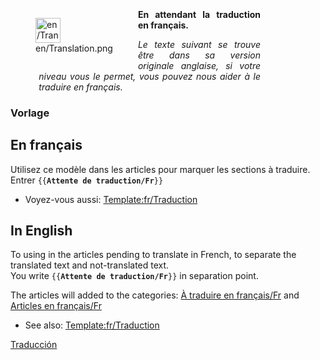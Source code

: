 <div style="width: 400px; margin: .5cm 0; clear: left"><div style="float: left">[[File:en/Translation.png|40px|left]]</div>
<div class="plainlinks" style="margin-left: 1.2cm; text-align: justify"><p style="border-bottom: 1px solid #8888aa">'''En attendant la traduction en français.'''</p>
<p style="font-size: 90%">''Le texte suivant se trouve être dans sa version originale anglaise, si votre niveau vous le permet, vous pouvez nous aider à le traduire en français.''</p></div></div>
<includeonly>{{{1|[[Category:fr/À traduire en français]]}}}</includeonly><noinclude>

===Vorlage===

==En français==
Utilisez ce modèle dans les articles pour marquer les sections à traduire.<br/>
Entrer <code><nowiki>{{</nowiki>'''Attente de traduction/Fr'''<nowiki>}}</nowiki></code>

* Voyez-vous aussi: [[Template:fr/Traduction]]

==In English==
To using in the articles pending to translate in French, to separate the translated text and not-translated text.<br/>
You write <code><nowiki>{{</nowiki>'''Attente de traduction/Fr'''<nowiki>}}</nowiki></code> in separation point.

The articles will added to the categories: [[:Category:fr/À traduire en français|À traduire en français/Fr]] and [[:Category:fr/Articles en français|Articles en français/Fr]]

* See also: [[Template:fr/Traduction]]


[[Category:fr/Infobox|Traducción]]

</noinclude>